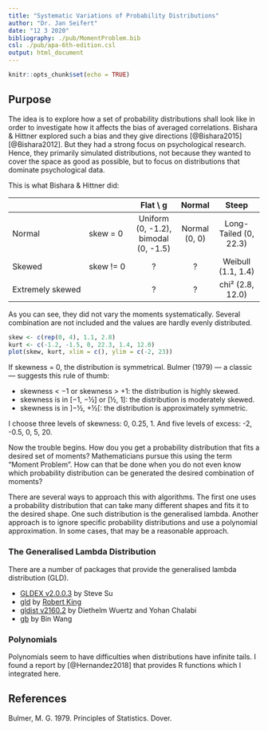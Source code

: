 ```yaml
---
title: "Systematic Variations of Probability Distributions"
author: "Dr. Jan Seifert"
date: "12 3 2020"
bibliography: ./pub/MomentProblem.bib
csl: ./pub/apa-6th-edition.csl
output: html_document
---
```


```r
knitr::opts_chunk$set(echo = TRUE)
```

## Purpose

The idea is to explore how a set of probability distributions shall look like in order to investigate how it affects the bias of averaged correlations. Bishara & Hittner explored such a bias and they give directions [@Bishara2015][@Bishara2012]. But they had a strong focus on psychological research. Hence, they primarily simulated distributions, not because they wanted to cover the space as good as possible, but to focus on distributions that dominate psychological data.

This is what Bishara & Hittner did:

|                 |          | Flat \\ g    | Normal | Steep    |
|:----------------|----------|:--------:|:------:|:--------:|
| Normal          | skew = 0 | Uniform (0, -1.2), bimodal (0, -1.5)  | Normal (0, 0)  | Long-Tailed (0, 22.3) |
| Skewed          | skew != 0| ?        | ?      | Weibull (1.1, 1.4) |
| Extremely skewed|          | ?        | ?      | chi² (2.8, 12.0)   |

As you can see, they did not vary the moments systematically. Several combination are not included and the values are hardly evenly distributed.

```r
skew <- c(rep(0, 4), 1.1, 2.8)
kurt <- c(-1.2, -1.5, 0, 22.3, 1.4, 12.0)
plot(skew, kurt, xlim = c(), ylim = c(-2, 23))
```


If skewness = 0, the distribution is symmetrical. Bulmer (1979) — a classic — suggests this rule of thumb:

* skewness < −1 or skewness > +1: the distribution is highly skewed.
* skewness is in [−1, −½] or [½, 1]: the distribution is moderately skewed.
* skewness is in ]−½, +½[: the distribution is approximately symmetric.

I choose three levels of skewness: 0, 0.25, 1. And five levels of excess: -2, -0.5, 0, 5, 20.

Now the trouble begins. How dou you get a probability distribution that fits a desired set of moments? Mathematicians pursue this using the term "Moment Problem". How can that be done when you do not even know which probability distribution can be generated the desired combination of moments?

There are several ways to approach this with algorithms. The first one uses a probability distribution that can take many different shapes and fits it to the desired shape. One such distribution is the generalised lambda. Another approach is to ignore specific probability distributions and use a polynomial approximation. In some cases, that may be a reasonable approach.


### The Generalised Lambda Distribution

There are a number of packages that provide the generalised lambda distribution (GLD).

* [GLDEX v2.0.0.3](https://www.rdocumentation.org/packages/GLDEX) by Steve Su
* [gld](https://www.rdocumentation.org/packages/gld/versions/2.4.1) by [Robert King](https://tolstoy.newcastle.edu.au/~rking/index.html)
* [gldist v2160.2](https://www.rdocumentation.org/packages/gldist/versions/2160.2) by Diethelm Wuertz and Yohan Chalabi
* [gb](https://www.rdocumentation.org/packages/gb/versions/2.3.3) by Bin Wang



### Polynomials

Polynomials seem to have difficulties when distributions have infinite tails. I found a report by [@Hernandez2018] that provides R functions which I integrated here.



## References

Bulmer, M. G. 1979. Principles of Statistics. Dover.